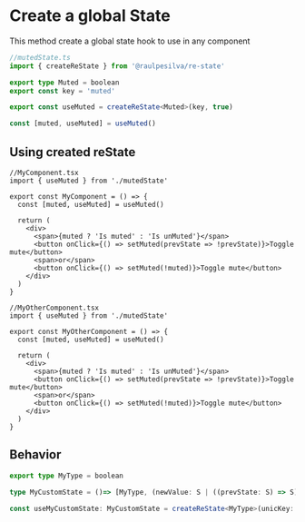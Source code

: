 # Create a global State

This method create a global state hook to use in any component

```ts
//mutedState.ts
import { createReState } from '@raulpesilva/re-state'

export type Muted = boolean
export const key = 'muted'

export const useMuted = createReState<Muted>(key, true)
```

```ts
const [muted, useMuted] = useMuted()
```

## Using created reState

```tsx
//MyComponent.tsx
import { useMuted } from './mutedState'

export const MyComponent = () => {
  const [muted, useMuted] = useMuted()

  return (
    <div>
      <span>{muted ? 'Is muted' : 'Is unMuted'}</span>
      <button onClick={() => setMuted(prevState => !prevState)}>Toggle mute</button>
      <span>or</span>
      <button onClick={() => setMuted(!muted)}>Toggle mute</button>
    </div>
  )
}
```

```tsx
//MyOtherComponent.tsx
import { useMuted } from './mutedState'

export const MyOtherComponent = () => {
  const [muted, useMuted] = useMuted()

  return (
    <div>
      <span>{muted ? 'Is muted' : 'Is unMuted'}</span>
      <button onClick={() => setMuted(prevState => !prevState)}>Toggle mute</button>
      <span>or</span>
      <button onClick={() => setMuted(!muted)}>Toggle mute</button>
    </div>
  )
}
```

## Behavior

```ts
export type MyType = boolean

type MyCustomState = ()=> [MyType, (newValue: S | ((prevState: S) => S) | undefined ) => void]

const useMyCustomState: MyCustomState = createReState<MyType>(unicKey: String | symbol, initialValue?: MyType)
```
